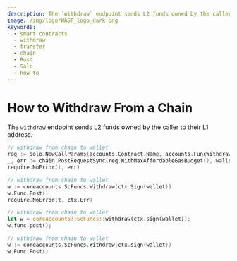 ```yaml
---
description: The `withdraw` endpoint sends L2 funds owned by the caller to their L1 address.
image: /img/logo/WASP_logo_dark.png
keywords:
  - smart contracts
  - withdraw
  - transfer
  - chain
  - Rust
  - Solo
  - how to
---
```



# How to Withdraw From a Chain

The `withdraw` endpoint sends L2 funds owned by the caller to their L1 address.

<Tabs groupId="language" queryString>
<TabItem value="solo" label="Solo">

```go
// withdraw from chain to wallet
req := solo.NewCallParams(accounts.Contract.Name, accounts.FuncWithdraw.Name)
_, err := chain.PostRequestSync(req.WithMaxAffordableGasBudget(), wallet)
require.NoError(t, err)
```

</TabItem>
<TabItem value="soloctx" label="Solo (Schema)">

```go
// withdraw from chain to wallet
w := coreaccounts.ScFuncs.Withdraw(ctx.Sign(wallet))
w.Func.Post()
require.NoError(t, ctx.Err)
```

</TabItem>
<TabItem value="rust" label="Rust">

```rust
// withdraw from chain to wallet
let w = coreaccounts::ScFuncs::withdraw(ctx.sign(wallet));
w.func.post();
```

</TabItem>
<TabItem value="go" label="Go">

```go
// withdraw from chain to wallet
w := coreaccounts.ScFuncs.Withdraw(ctx.sign(wallet))
w.Func.Post()
```

</TabItem>
</Tabs>
